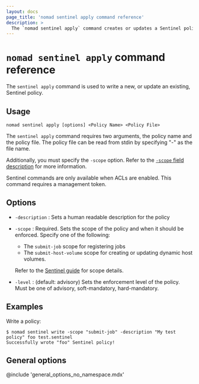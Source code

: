 ```yaml
---
layout: docs
page_title: 'nomad sentinel apply command reference'
description: >
  The `nomad sentinel apply` command creates or updates a Sentinel policy in Nomad Enterprise.
---
```


# `nomad sentinel apply` command reference

The `sentinel apply` command is used to write a new, or update an existing,
Sentinel policy.

<EnterpriseAlert product="nomad"/>

## Usage

```plaintext
nomad sentinel apply [options] <Policy Name> <Policy File>
```

The `sentinel apply` command requires two arguments, the policy name and the
policy file. The policy file can be read from stdin by specifying "-" as the
file name.

Additionally, you must specify the `-scope` option. Refer to the [`-scope` field
description](/nomad/docs/commands/sentinel/apply#scope) for more information.

Sentinel commands are only available when ACLs are enabled. This command
requires a management token.

## Options

- `-description` : Sets a human readable description for the policy

- `-scope` : Required. Sets the scope of the policy and when it
  should be enforced. Specify one of the following:

  - The `submit-job` scope for registering jobs
  - The `submit-host-volume` scope for creating or updating dynamic host
    volumes.

  Refer to the [Sentinel guide](/nomad/docs/enterprise/sentinel) for scope details.

- `-level` : (default: advisory) Sets the enforcement level of the policy. Must
  be one of advisory, soft-mandatory, hard-mandatory.

## Examples

Write a policy:

```shell-session
$ nomad sentinel write -scope "submit-job" -description "My test policy" foo test.sentinel
Successfully wrote "foo" Sentinel policy!
```

## General options

@include 'general_options_no_namespace.mdx'
